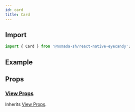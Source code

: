 ```yaml
---
id: card
title: Card
---
```


## Import

```jsx
import { Card } from '@nomada-sh/react-native-eyecandy';
```

## Example

## Props

### [View Props](https://reactnative.dev/docs/view#props)

Inherits [View Props](https://reactnative.dev/docs/view#props).
